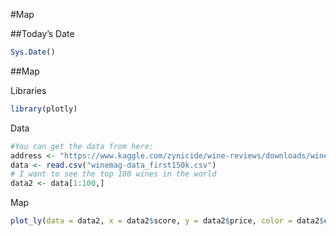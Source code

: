 #Map

##Today's Date
```{r, echo = FALSE}
Sys.Date()
```


##Map

Libraries
```{r}
library(plotly)
```
Data
```{r}
#You can get the data from here:
address <- "https://www.kaggle.com/zynicide/wine-reviews/downloads/wine-reviews.zip"
data <- read.csv("winemag-data_first150k.csv")
# I want to see the top 100 wines in the world
data2 <- data[1:100,]
```
Map
```{r}

plot_ly(data = data2, x = data2$score, y = data2$price, color = data2$country)
```
